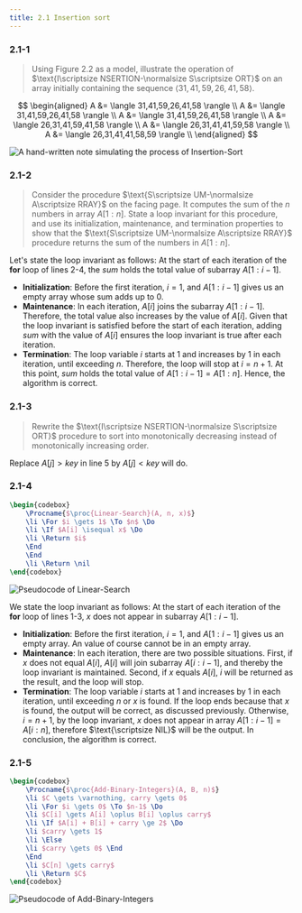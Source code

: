 ```yaml
---
title: 2.1 Insertion sort
---
```


### 2.1-1

> Using Figure 2.2 as a model, illustrate the operation of $\text{I\scriptsize NSERTION-\normalsize S\scriptsize ORT}$ on an array initially containing the sequence $\langle 31, 41, 59, 26, 41, 58 \rangle$.

$$
\begin{aligned}
A &= \langle 31,41,59,26,41,58 \rangle \\
A &= \langle 31,41,59,26,41,58 \rangle \\
A &= \langle 31,41,59,26,41,58 \rangle \\
A &= \langle 26,31,41,59,41,58 \rangle \\
A &= \langle 26,31,41,41,59,58 \rangle \\
A &= \langle 26,31,41,41,58,59 \rangle \\
\end{aligned}
$$


<Image src={image1} alt="A hand-written note simulating the process of Insertion-Sort"/>

### 2.1-2

> Consider the procedure $\text{S\scriptsize UM-\normalsize A\scriptsize RRAY}$ on the facing page. It computes the sum of the $n$ numbers in array $A[1:n]$. State a loop invariant for this procedure, and use its initialization, maintenance, and termination properties to show that the $\text{S\scriptsize UM-\normalsize A\scriptsize RRAY}$ procedure returns the sum of the numbers in $A[1:n]$.

Let's state the loop invariant as follows: At the start of each iteration of the $\textbf{for}$ loop of lines 2-4, the $sum$ holds the total value of subarray $A[1:i-1]$.

- **Initialization**: Before the first iteration, $i=1$, and $A[1:i-1]$ gives us an empty array whose sum adds up to $0$.
- **Maintenance**: In each iteration, $A[i]$ joins the subarray $A[1:i-1]$. Therefore, the total value also increases by the value of $A[i]$. Given that the loop invariant is satisfied before the start of each iteration, adding $sum$ with the value of $A[i]$ ensures the loop invariant is true after each iteration.
- **Termination**: The loop variable $i$ starts at $1$ and increases by $1$ in each iteration, until exceeding $n$. Therefore, the loop will stop at $i=n+1$.  At this point, $sum$ holds the total value of $A[1:i-1]=A[1:n]$. Hence, the algorithm is correct.

### 2.1-3

> Rewrite the $\text{I\scriptsize NSERTION-\normalsize S\scriptsize ORT}$ procedure to sort into monotonically decreasing instead of monotonically increasing order.

Replace $A[j] > key$ in line 5 by $A[j] < key$ will do.

### 2.1-4

```tex
\begin{codebox}
    \Procname{$\proc{Linear-Search}(A, n, x)$}
    \li \For $i \gets 1$ \To $n$ \Do
    \li \If $A[i] \isequal x$ \Do
    \li \Return $i$
    \End
    \End
    \li \Return \nil
\end{codebox}
```


<Image src={image2} width={image2.width/3} alt="Pseudocode of Linear-Search" />

We state the loop invariant as follows: At the start of each iteration of the $\textbf{for}$ loop of lines 1-3, $x$ does not appear in subarray $A[1:i-1]$.

- **Initialization**: Before the first iteration, $i=1$, and $A[1:i-1]$ gives us an empty array. An value of course cannot be in an empty array.
- **Maintenance**: In each iteration, there are two possible situations. First, if $x$ does not equal $A[i]$, $A[i]$ will join subarray $A[i:i-1]$, and thereby the loop invariant is maintained. Second, if $x$ equals $A[i]$, $i$ will be returned as the result, and the loop will stop.
- **Termination**: The loop variable $i$ starts at $1$ and increases by $1$ in each iteration, until exceeding $n$ or $x$ is found. If the loop ends because that $x$ is found, the output will be correct, as discussed previously. Otherwise, $i=n+1$, by the loop invariant, $x$ does not appear in array $A[1:i-1]=A[i:n]$, therefore $\text{\scriptsize NIL}$ will be the output. In conclusion, the algorithm is correct.

### 2.1-5

```tex
\begin{codebox}
    \Procname{$\proc{Add-Binary-Integers}(A, B, n)$}
    \li $C \gets \varnothing, carry \gets 0$
    \li \For $i \gets 0$ \To $n-1$ \Do
    \li $C[i] \gets A[i] \oplus B[i] \oplus carry$
    \li \If $A[i] + B[i] + carry \ge 2$ \Do
    \li $carry \gets 1$
    \li \Else
    \li $carry \gets 0$ \End
    \End
    \li $C[n] \gets carry$
    \li \Return $C$
\end{codebox}
```


<Image src={image3} width={image3.width/3} alt="Pseudocode of Add-Binary-Integers" />